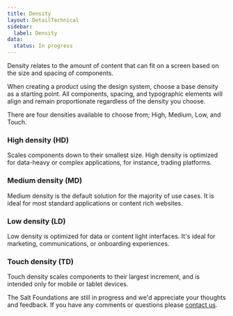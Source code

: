```yaml
---
title: Density
layout: DetailTechnical
sidebar:
  label: Density
data:
  status: In progress
---
```


Density relates to the amount of content that can fit on a screen based on the size and spacing of components.

When creating a product using the design system, choose a base density as a starting point. All components, spacing, and typographic elements will align and remain proportionate regardless of the density you choose. 

There are four densities available to choose from; High, Medium, Low, and Touch.

### High density (HD)

Scales components down to their smallest size. High density is optimized for data-heavy or complex applications, for instance, trading platforms.

### Medium density (MD)

Medium density is the default solution for the majority of use cases. It is ideal for most standard applications or content rich websites.

### Low density (LD)

Low density is optimized for data or content light interfaces. It's ideal for marketing, communications, or onboarding experiences.

### Touch density (TD)

Touch density scales components to their largest increment, and is intended only for mobile or tablet devices.



<Callout title="Have some feedback?">

The Salt Foundations are still in progress and we'd appreciate your thoughts and feedback. If you have any comments or questions please [contact us](../support-and-contributions/index).

</Callout>

